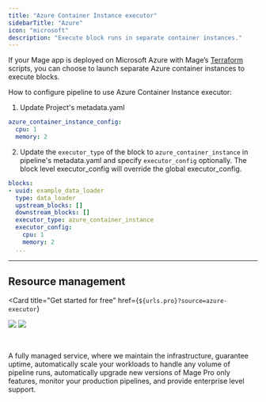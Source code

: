 ```yaml
---
title: "Azure Container Instance executor"
sidebarTitle: "Azure"
icon: "microsoft"
description: "Execute block runs in separate container instances."
---
```



If your Mage app is deployed on Microsoft Azure with Mage’s [Terraform](https://github.com/mage-ai/mage-ai-terraform-templates/tree/master/azure)
scripts, you can choose to launch separate Azure container instances to execute blocks.

How to configure pipeline to use Azure Container Instance executor:
1. Update Project's metadata.yaml
```yaml
azure_container_instance_config:
  cpu: 1
  memory: 2
```

2. Update the `executor_type` of the block to `azure_container_instance` in pipeline's metadata.yaml and specify `executor_config` optionally.
The block level executor_config will override the global executor_config.

```yaml
blocks:
- uuid: example_data_loader
  type: data_loader
  upstream_blocks: []
  downstream_blocks: []
  executor_type: azure_container_instance
  executor_config:
    cpu: 1
    memory: 2
  ...
```

---

## Resource management

<Card
  title="Get started for free"
  href={`${urls.pro}?source=azure-executor`}
>
  <img
    src="https://github.com/mage-ai/assets/blob/main/pro/banner-light.png?raw=true"
    className="hidden dark:block"
    noZoom
  />
  <img
    src="https://github.com/mage-ai/assets/blob/main/pro/banner-dark.png?raw=true"
    className="block dark:hidden"
    noZoom
  />

  <br />

  A fully managed service, where we maintain the infrastructure, guarantee uptime,
  automatically scale your workloads to handle any volume of pipeline runs,
  automatically upgrade new versions of Mage Pro only features,
  monitor your production pipelines, and provide enterprise level support.
</Card>

<br />

<ProButton source="azure-executor" />
